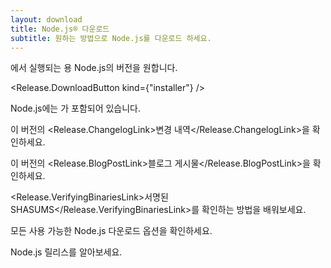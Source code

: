 ```yaml
---
layout: download
title: Node.js® 다운로드
subtitle: 원하는 방법으로 Node.js를 다운로드 하세요.
---
```


<section>
<Release.BitnessDropdown />에서 실행되는 <Release.OperatingSystemDropdown exclude={["LINUX", "AIX"]} />용 Node.js의 <Release.VersionDropdown /> 버전을 원합니다.

<Release.DownloadButton kind={"installer"} />
</section>

<section>
Node.js에는 <Release.NpmLink />가 포함되어 있습니다.

이 버전의 <Release.ChangelogLink>변경 내역</Release.ChangelogLink>을 확인하세요.

이 버전의 <Release.BlogPostLink>블로그 게시물</Release.BlogPostLink>을 확인하세요.

<Release.VerifyingBinariesLink>서명된 SHASUMS</Release.VerifyingBinariesLink>를 확인하는 방법을 배워보세요.

모든 사용 가능한 Node.js <LinkWithArrow href="https://nodejs.org/dist/">다운로드 옵션</LinkWithArrow>을 확인하세요.

<LinkWithArrow href="about/previous-releases">Node.js 릴리스</LinkWithArrow>를 알아보세요.
</section>

